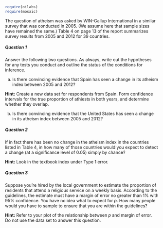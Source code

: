 ```r
require(oilabs)
require(mosaic)
```


The question of atheism was asked by WIN-Gallup International in a similar survey that was conducted in 2005. (We assume here that sample sizes have remained the same.)  Table 4 on page 13 of the report summarizes survey results from 2005 and 2012 for 39 countries.

##### Question 1

Answer the following two questions. As always, write out the hypotheses for any tests you conduct and outline the status of the conditions for inference.

(a) Is there convincing evidence that Spain has seen a change in its atheism index between 2005 and 2012? 

**Hint:** Create a new data set for respondents from Spain. Form confidence intervals for the true proportion of athiests in both years, and determine whether they overlap. 

(b) Is there convincing evidence that the United States has seen a change in its atheism index between 2005 and 2012?


##### Question 2

If in fact there has been no change in the atheism index in the countries listed in Table 4, in how many of those countries would you expect to detect a change (at a significance level of 0.05) simply by chance?

**Hint:** Look in the textbook index under Type 1 error.

##### Question 3

Suppose you're hired by the local government to estimate the proportion of residents that attend a religious service on a weekly basis. According to the guidelines, the estimate must have a margin of error no greater than 1% with 95% confidence. You have no idea what to expect for $p$. How many people would you have to sample to ensure that you are within the guidelines?

**Hint:** Refer to your plot of the relationship between $p$ and margin of error. Do not use the data set to answer this question.
